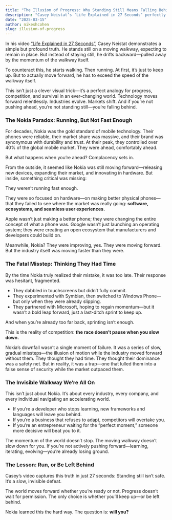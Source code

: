 ```yaml
---
title: "The Illusion of Progress: Why Standing Still Means Falling Behind"
description: "Casey Neistat’s ‘Life Explained in 27 Seconds’ perfectly illustrates why progress is a race—stand still, and you’re already falling behind."
date: "2025-03-15"
author: nikeshcohen
slug: illusion-of-progress
---
```


In his video [“Life Explained in 27 Seconds”](https://www.youtube.com/watch?v=L9VBpbnXhWk), Casey Neistat demonstrates a simple but profound truth. He stands still on a moving walkway, expecting to remain in place. But instead of staying still, he drifts backward—pulled away by the momentum of the walkway itself.

To counteract this, he starts walking. Then running. At first, it’s just to keep up. But to actually move forward, he has to exceed the speed of the walkway itself.

This isn’t just a clever visual trick—it’s a perfect analogy for progress, competition, and survival in an ever-changing world. Technology moves forward relentlessly. Industries evolve. Markets shift. And if you’re not pushing ahead, you’re not standing still—you’re falling behind.

### **The Nokia Paradox: Running, But Not Fast Enough**

For decades, Nokia was the gold standard of mobile technology. Their phones were reliable, their market share was massive, and their brand was synonymous with durability and trust. At their peak, they controlled over 40% of the global mobile market. They were ahead, comfortably ahead.

But what happens when you’re ahead? Complacency sets in.

From the outside, it seemed like Nokia was still moving forward—releasing new devices, expanding their market, and innovating in hardware. But inside, something critical was missing:

They weren’t running fast enough.

They were so focused on hardware—on making better physical phones—that they failed to see where the market was really going: **software, ecosystems, and seamless user experiences.**

Apple wasn’t just making a better phone; they were changing the entire concept of what a phone was. Google wasn’t just launching an operating system; they were creating an open ecosystem that manufacturers and developers could build on.

Meanwhile, Nokia? They were improving, yes. They were moving forward. But the industry itself was moving faster than they were.

### **The Fatal Misstep: Thinking They Had Time**

By the time Nokia truly realized their mistake, it was too late. Their response was hesitant, fragmented.

- They dabbled in touchscreens but didn’t fully commit.
- They experimented with Symbian, then switched to Windows Phone—but only when they were already slipping.
- They partnered with Microsoft, hoping to regain momentum—but it wasn’t a bold leap forward, just a last-ditch sprint to keep up.

And when you’re already too far back, sprinting isn’t enough.

This is the reality of competition: **the race doesn’t pause when you slow down.**

Nokia’s downfall wasn’t a single moment of failure. It was a series of slow, gradual missteps—the illusion of motion while the industry moved forward without them. They thought they had time. They thought their dominance was a safety net. But in reality, it was a trap—one that lulled them into a false sense of security while the market outpaced them.

### **The Invisible Walkway We’re All On**

This isn’t just about Nokia. It’s about every industry, every company, and every individual navigating an accelerating world.

- If you’re a developer who stops learning, new frameworks and languages will leave you behind.
- If you’re a business that refuses to adapt, competitors will overtake you.
- If you’re an entrepreneur waiting for the “perfect moment,” someone more decisive will beat you to it.

The momentum of the world doesn’t stop. The moving walkway doesn’t slow down for you. If you’re not actively pushing forward—learning, iterating, evolving—you’re already losing ground.

### **The Lesson: Run, or Be Left Behind**

Casey’s video captures this truth in just 27 seconds: Standing still isn’t safe. It’s a slow, invisible defeat.

The world moves forward whether you’re ready or not. Progress doesn’t wait for permission. The only choice is whether you’ll keep up—or be left behind.

Nokia learned this the hard way. The question is: **will you?**
